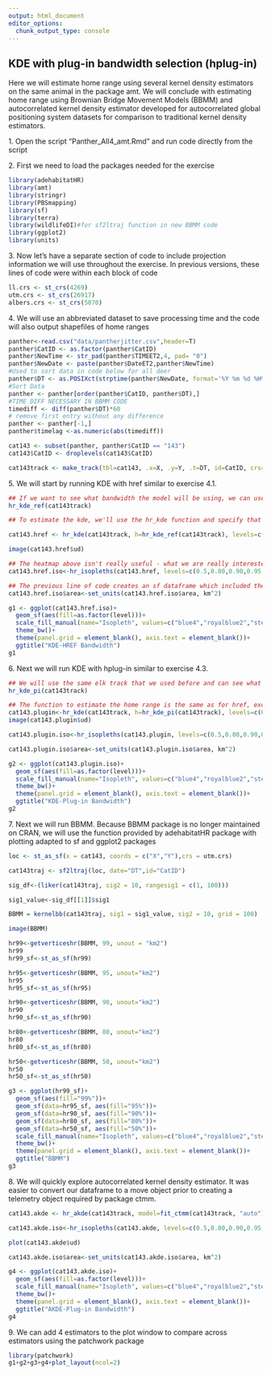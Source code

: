 ```yaml
---
output: html_document
editor_options: 
  chunk_output_type: console
---
```


## KDE with plug-in bandwidth selection (hplug-in)

Here we will estimate home range using several kernel density estimators on the same animal in the package amt. We will conclude with estimating home range using Brownian Bridge Movement Models (BBMM) and autocorrelated kernel density estimator developed for autocorrelated global positioning system datasets for comparison to traditional kernel density estimators.

1\. Open the script "Panther_All4_amt.Rmd" and run code directly from the script

2\. First we need to load the packages needed for the exercise

```r
library(adehabitatHR)
library(amt)
library(stringr)
library(PBSmapping)
library(sf)
library(terra)
library(wildlifeDI)#for sf2ltraj function in new BBMM code
library(ggplot2)
library(units)
```

3\. Now let's have a separate section of code to include projection information we will use throughout the exercise. In previous versions, these lines of code were within each block of code

```r
ll.crs <- st_crs(4269)
utm.crs <- st_crs(26917)
albers.crs <- st_crs(5070)
```

4\. We will use an abbreviated dataset to save processing time and the code will also output shapefiles of home ranges

```r
panther<-read.csv("data/pantherjitter.csv",header=T)
panther$CatID <- as.factor(panther$CatID)
panther$NewTime <- str_pad(panther$TIMEET2,4, pad= "0")
panther$NewDate <- paste(panther$DateET2,panther$NewTime)
#Used to sort data in code below for all deer
panther$DT <- as.POSIXct(strptime(panther$NewDate, format='%Y %m %d %H%M'))
#Sort Data
panther <- panther[order(panther$CatID, panther$DT),]
#TIME DIFF NECESSARY IN BBMM CODE
timediff <- diff(panther$DT)*60
# remove first entry without any difference 
panther <- panther[-1,] 
panther$timelag <-as.numeric(abs(timediff))

cat143 <- subset(panther, panther$CatID == "143")
cat143$CatID <- droplevels(cat143$CatID)

cat143track <- make_track(tbl=cat143, .x=X, .y=Y, .t=DT, id=CatID, crs=26917)

```

5\. We will start by running KDE with href similar to exercise 4.1.

```r
## If we want to see what bandwidth the model will be using, we can use the following
hr_kde_ref(cat143track)

## To estimate the kde, we'll use the hr_kde function and specify that h is the reference bandwidth (h=hr_kde_ref). For this exercise, we are going to calculate 50%, 80%, 90%, 95% and 99% home ranges, so we'll specify those using the levels argument (although you can calculate any level of home range)

cat143.href <- hr_kde(cat143track, h=hr_kde_ref(cat143track), levels=c(0.5,0.80,0.90,0.95,0.99))

image(cat143.href$ud)

## The heatmap above isn't really useful - what we are really interested in are the home range isopleths (i.e. the boundaries of our different home range percentages) and the sizes of those boundaries.
cat143.href.iso<-hr_isopleths(cat143.href, levels=c(0.5,0.80,0.90,0.95,0.99))

## The previous line of code creates an sf dataframe which included the level, the area estimate, and the geometry (to be used for plotting). The default area measurement is m^2, but we are going to change it to km2 to make it easier to interpret
cat143.href.iso$area<-set_units(cat143.href.iso$area, km^2)

g1 <- ggplot(cat143.href.iso)+
  geom_sf(aes(fill=as.factor(level)))+
  scale_fill_manual(name="Isopleth", values=c("blue4","royalblue2","steelblue2", "turquoise2","yellow1"), labels=c("50%", "80", "90", "95%", "99%"))+ ## This addes a legend title, changes the colors of the isopleths and changes the labels
  theme_bw()+
  theme(panel.grid = element_blank(), axis.text = element_blank())+
  ggtitle("KDE-HREF Bandwidth")
g1
```

6\. Next we will run KDE with hplug-in similar to exercise 4.3.

```r
## We will use the same elk track that we used before and can see what h values are estimated with the plug-in approach
hr_kde_pi(cat143track)

## The function to estimate the home range is the same as for href, except we change the h argument to hr_kde_pi().
cat143.plugin<-hr_kde(cat143track, h=hr_kde_pi(cat143track), levels=c(0.5,0.80,0.90,0.95,0.99))
image(cat143.plugin$ud)

cat143.plugin.iso<-hr_isopleths(cat143.plugin, levels=c(0.5,0.80,0.90,0.95,0.99))

cat143.plugin.iso$area<-set_units(cat143.plugin.iso$area, km^2)

g2 <- ggplot(cat143.plugin.iso)+
  geom_sf(aes(fill=as.factor(level)))+
  scale_fill_manual(name="Isopleth", values=c("blue4","royalblue2","steelblue2", "turquoise2","yellow1"), labels=c("50%", "80", "90", "95%", "99%"))+ ## This addes a legend title, changes the colors of the isopleths and changes the labels
  theme_bw()+
  theme(panel.grid = element_blank(), axis.text = element_blank())+
  ggtitle("KDE-Plug-in Bandwidth")
g2
```

7\. Next we will run BBMM. Because BBMM package is no longer maintained on CRAN, we will use the function provided by adehabitatHR package with plotting adapted to sf and ggplot2 packages

```r
loc <- st_as_sf(x = cat143, coords = c("X","Y"),crs = utm.crs)

cat143traj <- sf2ltraj(loc, date="DT",id="CatID")

sig_df<-(liker(cat143traj, sig2 = 10, rangesig1 = c(1, 100)))

sig1_value<-sig_df[[1]]$sig1

BBMM = kernelbb(cat143traj, sig1 = sig1_value, sig2 = 10, grid = 100)

image(BBMM)

hr99<-getverticeshr(BBMM, 99, unout = "km2")
hr99
hr99_sf<-st_as_sf(hr99)

hr95<-getverticeshr(BBMM, 95, unout="km2")
hr95
hr95_sf<-st_as_sf(hr95)

hr90<-getverticeshr(BBMM, 90, unout="km2")
hr90
hr90_sf<-st_as_sf(hr90)

hr80<-getverticeshr(BBMM, 80, unout="km2")
hr80
hr80_sf<-st_as_sf(hr80)

hr50<-getverticeshr(BBMM, 50, unout="km2")
hr50
hr50_sf<-st_as_sf(hr50)

g3 <- ggplot(hr99_sf)+
  geom_sf(aes(fill="99%"))+
  geom_sf(data=hr95_sf, aes(fill="95%"))+ 
  geom_sf(data=hr90_sf, aes(fill="90%"))+
  geom_sf(data=hr80_sf, aes(fill="80%"))+
  geom_sf(data=hr50_sf, aes(fill="50%"))+
  scale_fill_manual(name="Isopleth", values=c("blue4","royalblue2","steelblue2", "turquoise2","yellow1"))+
  theme_bw()+
  theme(panel.grid = element_blank(), axis.text = element_blank())+
  ggtitle("BBMM")
g3
```

8. We will quickly explore autocorrelated kernel density estimator. It was easier to convert our dataframe to a move object prior to creating a telemetry object required by package ctmm.

```r
cat143.akde <- hr_akde(cat143track, model=fit_ctmm(cat143track, "auto"), levels=c(0.5,0.80,0.90,0.95,0.99))

cat143.akde.iso<-hr_isopleths(cat143.akde, levels=c(0.5,0.80,0.90,0.95,0.99))

plot(cat143.akde$ud)

cat143.akde.iso$area<-set_units(cat143.akde.iso$area, km^2)

g4 <- ggplot(cat143.akde.iso)+
  geom_sf(aes(fill=as.factor(level)))+
  scale_fill_manual(name="Isopleth", values=c("blue4","royalblue2","steelblue2", "turquoise2","yellow1"), labels=c("50%", "80", "90", "95%", "99%"))+ ## This addes a legend title, changes the colors of the isopleths and changes the labels
  theme_bw()+
  theme(panel.grid = element_blank(), axis.text = element_blank())+
  ggtitle("AKDE-Plug-in Bandwidth")
g4
```

9. We can add 4 estimators to the plot window to compare across estimators using the patchwork package

```r
library(patchwork)
g1+g2+g3+g4+plot_layout(ncol=2)
```
